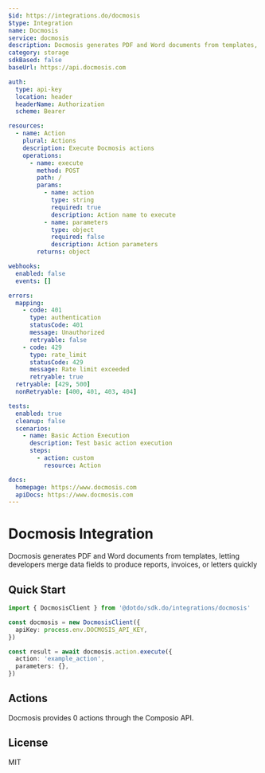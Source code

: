```yaml
---
$id: https://integrations.do/docmosis
$type: Integration
name: Docmosis
service: docmosis
description: Docmosis generates PDF and Word documents from templates, letting developers merge data fields to produce reports, invoices, or letters quickly
category: storage
sdkBased: false
baseUrl: https://api.docmosis.com

auth:
  type: api-key
  location: header
  headerName: Authorization
  scheme: Bearer

resources:
  - name: Action
    plural: Actions
    description: Execute Docmosis actions
    operations:
      - name: execute
        method: POST
        path: /
        params:
          - name: action
            type: string
            required: true
            description: Action name to execute
          - name: parameters
            type: object
            required: false
            description: Action parameters
        returns: object

webhooks:
  enabled: false
  events: []

errors:
  mapping:
    - code: 401
      type: authentication
      statusCode: 401
      message: Unauthorized
      retryable: false
    - code: 429
      type: rate_limit
      statusCode: 429
      message: Rate limit exceeded
      retryable: true
  retryable: [429, 500]
  nonRetryable: [400, 401, 403, 404]

tests:
  enabled: true
  cleanup: false
  scenarios:
    - name: Basic Action Execution
      description: Test basic action execution
      steps:
        - action: custom
          resource: Action

docs:
  homepage: https://www.docmosis.com
  apiDocs: https://www.docmosis.com
---
```


# Docmosis Integration

Docmosis generates PDF and Word documents from templates, letting developers merge data fields to produce reports, invoices, or letters quickly

## Quick Start

```typescript
import { DocmosisClient } from '@dotdo/sdk.do/integrations/docmosis'

const docmosis = new DocmosisClient({
  apiKey: process.env.DOCMOSIS_API_KEY,
})

const result = await docmosis.action.execute({
  action: 'example_action',
  parameters: {},
})
```

## Actions

Docmosis provides 0 actions through the Composio API.

## License

MIT
